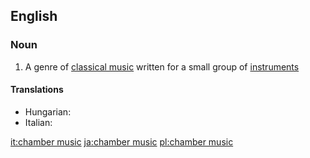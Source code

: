 ==English==

===Noun===
{{wikipedia}}
{{en-noun|sg=[[chamber]] [[music]]|-}}

#{{music}} A genre of [[classical music]] written for a small group of [[instrument]]s

====Translations====
{{trans-top|chamber music}}
*Hungarian: {{t|hu|kamarazene}}
*Italian: {{t|it|musica da camera|f}}
{{trans-mid}}

{{trans-bottom}}

[[it:chamber music]]
[[ja:chamber music]]
[[pl:chamber music]]